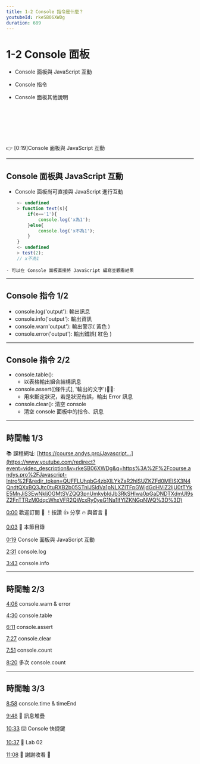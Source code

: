 ```yaml
---
title: 1-2 Console 指令是什麼？
youtubeId: rkeSB06XWDg
duration: 689
---
```


# 1-2 Console 面板

- Console 面板與 JavaScript 互動
- Console 指令
- Console 面板其他說明



    　

    　

    　

👉 [0:19]Console 面板與 JavaScript 互動 

---

## Console 面板與 JavaScript 互動

- Console 面板尚可直接與 JavaScript 進行互動

```JavaScript
    <- undefined
    > function text(s){
        if(x=='1'){
            console.log('x為1');
        }else{
            console.log('x不為1');
        }
    }
    <- undefined
    > test(2);
    // x不為1
```

    - 可以在 Console 面板直接將 JavaScript 編寫並觀看結果

---

## Console 指令 1/2

- console.log('output'):    輸出訊息
- console.info('output'):   輸出資訊
- console.warn'output'):    輸出警示( 黃色 )
- console.error('output'):  輸出錯誤( 紅色 )

--- 

## Console 指令 2/2

- console.table():
    - 以表格輸出組合結構訊息
- console.assert([條件式], '輸出的文字'):
    - 用來斷定狀況，若是狀況有誤，輸出 Error 訊息
- console.clear(): 清空 console
    - 清空 console 面板中的指令、訊息

---

## 時間軸 1/3

📚 課程網址: [https://course.andys.pro/Javascript...](https://www.youtube.com/redirect?event=video_description&v=rkeSB06XWDg&q=https%3A%2F%2Fcourse.andys.pro%2FJavascript-Intro%2F&redir_token=QUFFLUhqbG4zbXlLYkZaR2hISUZKZFd0MElSX3N4QndtQXxBQ3Jtc0tuRXB2b05STnlJSldVa1pNLXZITFpGWjdGdHViZ2ljU0tTYkE5MnJiS3EwNkljOGMtSVZQQ3pnUmkybldJb3RkSHIwa0pGaDNDTXdmUl9sZ2FnTTRzM0dqcWhxVFR2QWcxRy0yeG1Na1lfYlZKNGpNWQ%3D%3D)

[0:00](https://www.youtube.com/watch?v=rkeSB06XWDg&t=0s) 歡迎訂閱 🔔 ！按讚 👍 分享 🔥 與留言 💬

[0:03](https://www.youtube.com/watch?v=rkeSB06XWDg&t=3s) 📖 本節目錄

[0:19](https://www.youtube.com/watch?v=rkeSB06XWDg&t=19s) Console 面板與 JavaScript 互動 

[2:31](https://www.youtube.com/watch?v=rkeSB06XWDg&t=151s) console.log 

[3:43](https://www.youtube.com/watch?v=rkeSB06XWDg&t=223s) console.info 

---

## 時間軸 2/3

[4:06](https://www.youtube.com/watch?v=rkeSB06XWDg&t=246s) console.warn & error 

[4:30](https://www.youtube.com/watch?v=rkeSB06XWDg&t=270s) console.table 

[6:11](https://www.youtube.com/watch?v=rkeSB06XWDg&t=371s) console.assert 

[7:27](https://www.youtube.com/watch?v=rkeSB06XWDg&t=447s) console.clear 

[7:51](https://www.youtube.com/watch?v=rkeSB06XWDg&t=471s) console.count 

[8:20](https://www.youtube.com/watch?v=rkeSB06XWDg&t=500s) 多次 console.count 

---

## 時間軸 3/3

[8:58](https://www.youtube.com/watch?v=rkeSB06XWDg&t=538s) console.time & timeEnd 

[9:48](https://www.youtube.com/watch?v=rkeSB06XWDg&t=588s) 💬 訊息堆疊 

[10:33](https://www.youtube.com/watch?v=rkeSB06XWDg&t=633s) ⌨️ Console 快捷鍵 

[10:37](https://www.youtube.com/watch?v=rkeSB06XWDg&t=637s) 🧪 Lab 02 

[11:08](https://www.youtube.com/watch?v=rkeSB06XWDg&t=668s) 🙌 謝謝收看 👀